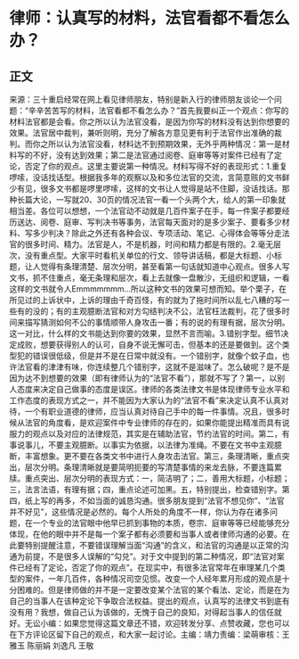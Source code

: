 # 律师：认真写的材料，法官看都不看怎么办？
## 正文
来源：三十重启经常在网上看见律师朋友，特别是新入行的律师朋友谈论一个问题：“辛辛苦苦写的材料，法官看都不看怎么办？”首先我要纠正一个观点：你写的材料法官都是会看。你之所以认为法官没看，是因为你写的材料没有达到你想要的效果。法官居中裁判，兼听则明，充分了解各方意见更有利于法官作出准确的裁判。而你之所以认为法官没看，材料达不到预期效果，无外乎两种情况：第一是材料写的不好，没有达到效果；第二是法官通过阅卷、庭审等等对案件已经有了定论，否定了你的观点。这里主要说第一种情况。材料写得不好的表现形式：1.重复啰嗦，没话找话型。根据我多年的观察以及和多位法官的交流，言简意赅的文书鲜少有见，很多文书都是啰里啰嗦，这样的文书让人觉得是站不住脚，没话找话。那种长篇大论，一写就20、30页的情况法官一看一个头两个大，给人的第一印象就相当差。各位可以想想，一个法官动不动就是几百件案子在手，每一件案子都要经历送达、阅卷、庭审、写判决书等事务，法官每天面对的是多少案子、要看多少材料、写多少判决？除此之外还有各种会议、专项活动、笔记、心得体会等等分走法官的很多时间、精力。法官是人，不是机器，时间和精力都是有限的。2.毫无层次，没有重点型。大家平时看机关单位的行文、领导讲话稿，都是大标题、小标题，让人觉得有条理清楚、层次分明，甚至看第一句话就知道中心观点。很多人写文书，抓不住重点，毫无条理和层次，看上去就像一盘散沙，无组织和逻辑，一看这样的文书就令人Emmmmmmm...所以这种文书的效果可想而知。举个栗子，在所见过的上诉状中，上诉的理由千奇百怪，有的就为了拖时间所以乱七八糟的写一些有的没的；有的主观臆断法官和对方勾结判决不公，法官枉法裁判，花了很多时间来描写猜测如何不公的事情顺带人身攻击一番；有的说的有理有据，层次分明。这一对比，什么样的文书能达到你要的效果，显然不言而喻。3.错别字型。细节决定成败，想要获得别人的认可，自身不说无懈可击，但基本的还是要做到。这个类型犯的错误很低级，但是并不是在日常中就没有。一个错别字，就像个蚊子血，也许法官看的津津有味，你连续整几个错别字，这就不是滋味了。怎么破呢？是不是因为达不到想要的效果（即有律师认为的“法官不看”），那就不写了？第一，以别人态度来决定自己做事的态度是误区。律师的各类法律文书是体现律师专业水平和工作态度的表现方式之一，并不能因为大家认为的“法官不看”来决定认真不认真对待，一个有职业道德的律师，应当认真对待自己手中的每一件事情。况且，很多时候从法官的角度看，是欢迎案件中专业律师的存在的，如果你能提出精准而具有说服力的观点以及对应的法律规范，其实是在辅助法官，节约法官的时间。第二，有事说事儿，不要主观臆断。以事实为依据，以法律为准绳。不要在文书中主观臆断，丰富想象。更不要在各类文书中进行人身攻击法官。第三，条理清晰，重点突出，层次分明。条理清晰就是要简明扼要的写清楚事情的来龙去脉，不要连篇累牍。重点突出、层次分明的表现方式：一，简洁明了；二，善用大标题，小标题；三，法言法语，有理有据；四，重点论述可加黑。五，特别提出，检查错别字。第四，纸上写的再多，不如当面的诚恳沟通。很多朋友提到“法官不想见你”、“法官并不好见”，这些情况是必然的。每个人所处的角度不一样，你认为存在诸多问题，在一个专业的法官眼中他早已抓到事物的本质，卷宗、庭审等等已经能够充分体现，在他的眼中并不是每一个案子都有必须要和当事人或者律师沟通的必要。在此要特别提醒注意，不要错误理解当面“沟通”的含义，和法官的沟通是以正常的沟通为前提，不是很多人误解的“勾兑”。对于文中提到的第二种情况，即“法官对案件已经有了定论，否定了你的观点”。在现实中，有很多法官常年在审理某几个类型的案件，一年几百件，各种情况司空见惯。改变一个人经年累月形成的观点是十分困难的。但是律师做的并不是一定要改变某个法官的某个看法、定论，而是在为自己的当事人在该种定论下争取合法权益。提出的观点，认真写的法律文书到底有没有用？我想，做自己认为该做的，无愧于自己的良知，对得起当事人的信任就好。无讼小编：如果您觉得这篇文章还不错，欢迎转发分享、点赞收藏，您也可以在下方评论区留下自己的观点，和大家一起讨论。主编：靖力责编：梁萌审核：王雅玉 陈丽娟 刘逸凡 王敬